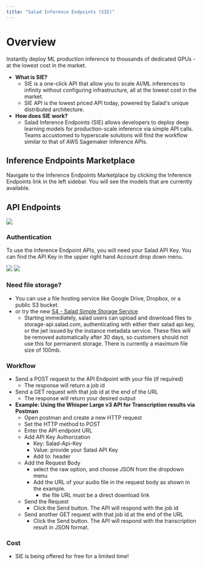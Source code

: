 ```yaml
---
title: "Salad Inference Endpoints (SIE)"
---
```


# Overview

Instantly deploy ML production inference to thousands of dedicated GPUs - at the lowest cost in the market.

- **What is SIE?**
  - SIE is a one-click API that allow you to scale AI/ML inferences to infinity without configuring infrastructure, all at the lowest cost in the market.
  - SIE API is the lowest priced API today, powered by Salad's unique distributed architecture.
- **How does SIE work?**
  - Salad Inference Endpoints (SIE) allows developers to deploy deep learning models for production-scale inference via simple API calls. Teams accustomed to hyperscale solutions will find the workflow similar to that of AWS Sagemaker Inference APIs.

## Inference Endpoints Marketplace

Navigate to the Inference Endpoints Marketplace by clicking the Inference Endpoints link in the left sidebar. You will see the models that are currently available.

## API Endpoints

<img src="/inference-endpoints/images/a509c80-image.png"/>

### Authentication

To use the Inference Endpoint APIs, you will need your Salad API Key. You can find the API Key in the upper right hand Account drop down menu.

<img src="/inference-endpoints/images/7094421-image.png"/>
<img src="/inference-endpoints/images/9d9c06f-image.png"/>

### Need file storage?
- You can use a file hosting service like Google Drive, Dropbox, or a public S3 bucket.
- or try the new [S4 - Salad Simple Storage Service](/salad-simple-storage-service)
  - Starting immediately, salad users can upload and download files to storage-api.salad.com, authenticating with either their salad api key, or the jwt issued by the instance metadata service. These files will be removed automatically after 30 days, so customers should not use this for permanent storage. There is currently a maximum file size of 100mb.

### Workflow
- Send a POST request to the API Endpoint with your file (if required)
  -  The response will return a job id 
- Send a GET request with that job id at the end of the URL
  - The response will return your desired output
- **Example: Using the Whisper Large v3 API for Transcription results via Postman**
  - Open postman and create a new HTTP request
  - Set the HTTP method to POST
  - Enter the API endpoint URL
  - Add API Key Authorization
    - Key: Salad-Api-Key
    - Value: provide your Salad API Key
    - Add to: header
  - Add the Request Body
    - select the raw option, and choose JSON from the dropdown menu
    - Add the URL of your audio file in the request body as shown in the example.
      - the file URL must be a direct download link
  - Send the Request
    - Click the Send button. The API will respond with the job id
  - Send another GET request with that job id at the end of the URL
    - Click the Send button. The API will respond with the transcription result in JSON format.

### Cost
 - SIE is being offered for free for a limited time!